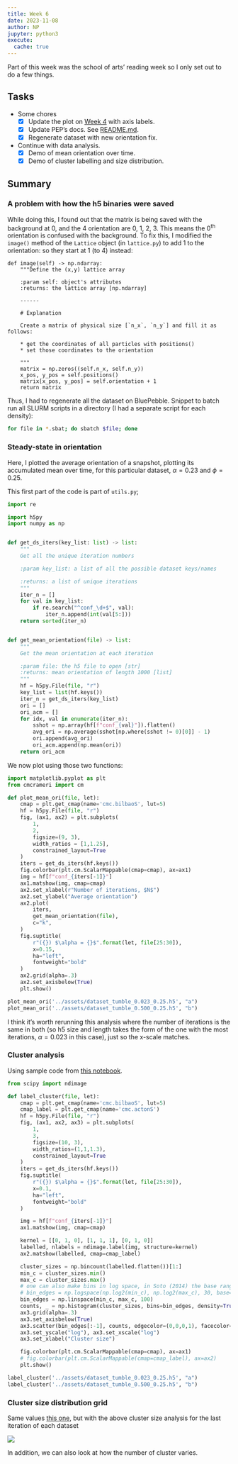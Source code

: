 ```yaml
---
title: Week 6
date: 2023-11-08
author: NP
jupyter: python3
execute:
  cache: true
---
```


::: {.callout-note appearance="simple"}
Part of this week was the school of arts' reading week so I only set out to do
a few things.
:::

## Tasks

- Some chores
  - [x] Update the plot on [Week 4](./week_4.qmd#plotting-snapshots) with axis labels.
  - [x] Update PEP's docs. See
    [README.md](https://github.com/dlactivematter/persistent-exclusion-process/blob/main/README.md).
  - [x] Regenerate dataset with new orientation fix.
- Continue with data analysis.
  - [x] Demo of mean orientation over time.
  - [x] Demo of cluster labelling and size distribution.

## Summary

### A problem with how the h5 binaries were saved

While doing this, I found out that the matrix is being saved with the
background at 0, and the 4 orientation are 0, 1, 2, 3. This means the 0^th^
orientation is confused with the background. To fix this, I modified the
`image()` method of the `Lattice` object (in `lattice.py`) to add 1 to the
orientation: so they start at 1 (to 4) instead:

```.python
def image(self) -> np.ndarray:
    """Define the (x,y) lattice array

    :param self: object's attributes
    :returns: the lattice array [np.ndarray]

    ------

    # Explanation

    Create a matrix of physical size [`n_x`, `n_y`] and fill it as follows:

    * get the coordinates of all particles with positions()
    * set those coordinates to the orientation

    """
    matrix = np.zeros((self.n_x, self.n_y))
    x_pos, y_pos = self.positions()
    matrix[x_pos, y_pos] = self.orientation + 1
    return matrix
```

Thus, I had to regenerate all the dataset on BluePebble. Snippet to batch run all
SLURM scripts in a directory (I had a separate script for each density):

```.bash
for file in *.sbat; do sbatch $file; done
```

### Steady-state in orientation

Here, I plotted the average orientation of a snapshot, plotting its accumulated
mean over time, for this particular dataset, $\alpha = 0.23$ and $\phi = 0.25$.

This first part of the code is part of `utils.py`;

```python
import re

import h5py
import numpy as np


def get_ds_iters(key_list: list) -> list:
    """
    Get all the unique iteration numbers

    :param key_list: a list of all the possible dataset keys/names

    :returns: a list of unique iterations
    """
    iter_n = []
    for val in key_list:
        if re.search("^conf_\d+$", val):
            iter_n.append(int(val[5:]))
    return sorted(iter_n)


def get_mean_orientation(file) -> list:
    """
    Get the mean orientation at each iteration

    :param file: the h5 file to open [str]
    :returns: mean orientation of length 1000 [list]
    """
    hf = h5py.File(file, "r")
    key_list = list(hf.keys())
    iter_n = get_ds_iters(key_list)
    ori = []
    ori_acm = []
    for idx, val in enumerate(iter_n):
        sshot = np.array(hf[f"conf_{val}"]).flatten()
        avg_ori = np.average(sshot[np.where(sshot != 0)[0]] - 1)
        ori.append(avg_ori)
        ori_acm.append(np.mean(ori))
    return ori_acm
```

We now plot using those two functions:

```python
import matplotlib.pyplot as plt
from cmcrameri import cm

def plot_mean_ori(file, let):
    cmap = plt.get_cmap(name='cmc.bilbaoS', lut=5)
    hf = h5py.File(file, "r")
    fig, (ax1, ax2) = plt.subplots(
        1,
        2,
        figsize=(9, 3),
        width_ratios = [1,1.25],
        constrained_layout=True
    )
    iters = get_ds_iters(hf.keys())
    fig.colorbar(plt.cm.ScalarMappable(cmap=cmap), ax=ax1)
    img = hf[f"conf_{iters[-1]}"]
    ax1.matshow(img, cmap=cmap)
    ax2.set_xlabel(r"Number of iterations, $N$")
    ax2.set_ylabel("Average orientation")
    ax2.plot(
        iters,
        get_mean_orientation(file),
        c="k",
    )
    fig.suptitle(
        r"({}) $\alpha = {}$".format(let, file[25:30]),
        x=0.15,
        ha="left",
        fontweight="bold"
    )
    ax2.grid(alpha=.3)
    ax2.set_axisbelow(True)
    plt.show()
```

```python
plot_mean_ori('../assets/dataset_tumble_0.023_0.25.h5', "a")
plot_mean_ori('../assets/dataset_tumble_0.500_0.25.h5', "b")
```

I think it's worth rerunning this analysis where the number of iterations is the
same in both (so h5 size and length takes the form of the one with the most
iterations, $\alpha = 0.023$ in this case), just so the x-scale matches.

### Cluster analysis

Using sample code from [this notebook](../shared/ftnotes/label.ipynb).

```python
from scipy import ndimage

def label_cluster(file, let):
    cmap = plt.get_cmap(name='cmc.bilbaoS', lut=5)
    cmap_label = plt.get_cmap(name='cmc.actonS')
    hf = h5py.File(file, "r")
    fig, (ax1, ax2, ax3) = plt.subplots(
        1,
        3,
        figsize=(10, 3),
        width_ratios=(1,1,1.3),
        constrained_layout=True
    )
    iters = get_ds_iters(hf.keys())
    fig.suptitle(
        r"({}) $\alpha = {}$".format(let, file[25:30]),
        x=0.1,
        ha="left",
        fontweight="bold"
    )

    img = hf[f"conf_{iters[-1]}"]
    ax1.matshow(img, cmap=cmap)

    kernel = [[0, 1, 0], [1, 1, 1], [0, 1, 0]]
    labelled, nlabels = ndimage.label(img, structure=kernel)
    ax2.matshow(labelled, cmap=cmap_label)

    cluster_sizes = np.bincount(labelled.flatten())[1:]
    min_c = cluster_sizes.min()
    max_c = cluster_sizes.max()
    # one can also make bins in log space, in Soto (2014) the base range is 1-1.5
    # bin_edges = np.logspace(np.log2(min_c), np.log2(max_c), 30, base=2)
    bin_edges = np.linspace(min_c, max_c, 100)
    counts, _ = np.histogram(cluster_sizes, bins=bin_edges, density=True)
    ax3.grid(alpha=.3)
    ax3.set_axisbelow(True)
    ax3.scatter(bin_edges[:-1], counts, edgecolor=(0,0,0,1), facecolor=(0,0,0,.3))
    ax3.set_yscale("log"), ax3.set_xscale("log")
    ax3.set_xlabel("Cluster size")

    fig.colorbar(plt.cm.ScalarMappable(cmap=cmap), ax=ax1)
    # fig.colorbar(plt.cm.ScalarMappable(cmap=cmap_label), ax=ax2)
    plt.show()
```

```python
label_cluster('../assets/dataset_tumble_0.023_0.25.h5', "a")
label_cluster('../assets/dataset_tumble_0.500_0.25.h5', "b")
```

### Cluster size distribution grid

Same values [this one](./week_4.qmd#plotting-snapshots), but with the above
cluster size analysis for the last iteration of each dataset

![](../assets/csize.png)

In addition, we can also look at how the number of cluster varies.
